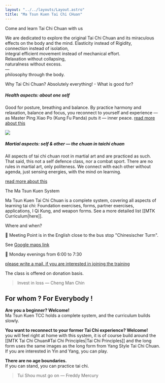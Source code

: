 ```yaml
---
layout: "../../layouts/Layout.astro"
title: "Ma Tsun Kuen Tai Chi CHuan"
---
```



<section class="slide">
<div class="inner">

<CurvedHeadline tag="h2" direction="L2R" type="smile" offset="-40" class="top-[100px] lg:top-[300px] fill-terracotta">Come and learn Tai Chi Chuan with us</CurvedHeadline>

We are dedicated to explore the original Tai Chi Chuan and its miraculous effects on the body and the mind.
<span class="text-xl">
Elasticity instead of Rigidity,<br />
connection instead of isolation,<br />
integral efficient movement instead of mechanical effort.<br />
Relaxation without collapsing,<br />
naturalness without excess.<br />
—<br />
philosophy through the body.
</span>


</div>
</section>
<section class="slide">
<div class="inner">


<CurvedHeadline tag="h2" type="slope" direction="R2L" offset="-30" class="top-[30px] sm:top-[100px]  fill-terracotta">Why Tai Chi Chuan?</CurvedHeadline>
<CurvedHeadline tag="h4" type="quarter" direction="L2R" offset="-80" class="top-[30px] sm:top-[70px] fill-lazuli">Absolutely everything! - What is good for?</CurvedHeadline>
##### Health aspects: about one self
Good for posture, breathing and balance.
By practice harmony and relaxation, balance and focus, you reconnect to yourself and experience — as Master Ping Xiao Po (Kung Fu Panda) puts it — inner peace.
[read more about this](./taichi#health-aspects)

![](https://media0.giphy.com/media/v1.Y2lkPTc5MGI3NjExczE4MjU0NHJnMmp3NWQ3aTU0MmZjb3R3ZWNqYTFmNjJ2bHZweXQ1ayZlcD12MV9naWZzX3NlYXJjaCZjdD1n/jXtdnZlhK7Fbfo4Ioc/200.webp)
<br/>

##### Martial aspects: self & other — the chuan in taichi chuan
All aspects of tai chi chuan root in martial art and are practiced as such.
That said, this not a self defence class, nor a combat sport.
There are no rules in martial art, only politeness.
We connect with each other without agenda, just sensing energies, with the mind on learning.

[read more about this](./taichi#martial-aspects)

<CurvedHeadline tag="h4" type="kicker" direction="R2L" offset="90" class="sm:top-[-700px]  fill-lazuli">The Ma Tsun Kuen System</CurvedHeadline>

Ma Tsun Kuen Tai Chi Chuan is a complete system, covering all aspects of learning tai chi: Foundation exercises, forms, partner exercises, applications, I Qi Kung, and weapon forms.
See a more detailed list [[MTK Curriculum|here]].

</div>
</section>
<section class="slide">
<div class="inner">


<CurvedHeadline tag="h2" type="frown" direction="L2R" class="fill-terracotta">Where and when?</CurvedHeadline>

📍 Meeting Point is in the English close to the bus stop "Chinesischer Turm".

See [Google maps link](https://maps.app.goo.gl/B487KdWNx74MfPqt9)

📅 Monday evenings from 6:00 to 7:30



[please write a mail, if you are interested in joining the training](./contact)

The class is offered on donation basis.

> Invest in loss — Cheng Man Chin

</div>
</section>
<section class="slide">
<div class="inner">

## For whom ? For Everybody !<br/>

**Are you a beginner? Welcome!**<br/>
Ma Tsun Kuen TCC holds a complete system, and the curriculum builds slowly.

**You want to reconnect to your former Tai Chi experience? Welcome!**<br/>
you will feel right at home with this system, it is of course build around the [[MTK Tai Chi Chuan#Tai Chi Principles|Tai Chi Principles]] and the long form uses the same images as the long form from Yang Style Tai Chi Chuan.
If you are interested in Yin and Yang, you can play.

**There are no age boundaries.**<br/>
If you can stand, you can practice tai chi.

> Tui Shou must go on — Freddy Mercury

</div>
</section>
